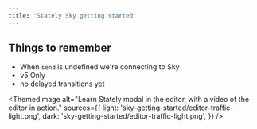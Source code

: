 ```yaml
---
title: 'Stately Sky getting started'
---
```


## Things to remember

- When `send` is undefined we're connecting to Sky
- v5 Only
- no delayed transitions yet

<ThemedImage
  alt="Learn Stately modal in the editor, with a video of the editor in action."
  sources={{
    light: 'sky-getting-started/editor-traffic-light.png',
    dark: 'sky-getting-started/editor-traffic-light.png',
  }}
/>
